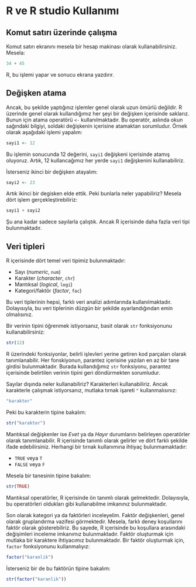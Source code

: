 # R ve R studio Kullanımı

## Komut satırı üzerinde çalışma

Komut satırı ekranını mesela bir hesap makinası olarak kullanabilirsiniz. Mesela:

```r
34 + 45
```

R, bu işlemi yapar ve sonucu ekrana yazdırır.

## Değişken atama

Ancak, bu şekilde yaptığınız işlemler genel olarak uzun ömürlü değildir. R üzerinde genel olarak kullandığımız her şeyi bir değişken içerisinde saklarız. Bunun için atama operatörü `<-` kullanılmaktadır. Bu operatör, aslında okun sağındaki bilgiyi, soldaki değişkenin içerisine atamaktan sorumludur. Örnek olarak aşağıdaki işlemi yapalım:

```r
sayi1 <- 12
```

Bu işlemin sonucunda 12 değerini, `sayi1` değişkeni içerisinde atamış oluyoruz. Artık, 12 kullancağımız her yerde `sayi1` değişkenini kullanabiliriz.

İsterseniz ikinci bir değişken atayalım:

```r
sayi2 <- 23
```

Artık ikinci bir degisken elde ettik. Peki bunlarla neler yapabiliriz? Mesela dört işlem gerçekleştirebiliriz:

```r
sayi1 + sayi2
```

Şu ana kadar sadece sayılarla çalıştık. Ancak R içerisinde daha fazla veri tipi bulunmaktadır.

## Veri tipleri

R içerisinde dört temel veri tipimiz bulunmaktadır:

+ Sayı (*numeric*, `num`) 
+ Karakter (*character*, `chr`)
+ Mantıksal (*logical*, `logi`)
+ Kategori/faktör (*factor*, `fac`)

Bu veri tiplerinin hepsi, farklı veri analizi adımlarında kullanılmaktadır. Dolayısıyla, bu veri tiplerinin düzgün bir şekilde ayarlandığından emin olmalısınız.

Bir verinin tipini öğrenmek istiyorsanız, basit olarak `str` fonksiyonunu kullanabilirsiniz:

```r
str(12)
```

::: note
R üzerindeki fonksiyonlar, belirli işlevleri yerine getiren kod parçaları olarak tanımlanabilir. Her fonskiyonun, parantez içerisine yazılan en az bir tane girdisi bulunmaktadır. Burada kullandığımız `str` fonksiyonu, parantez içerisinde belirtilen verinin tipini geri döndürmekten sorumludur.
:::

Sayılar dışında neler kullanabiliriz? Karakterleri kullanabiliriz. Ancak karakterle çalışmak istiyorsanız, mutlaka tırnak işareti `"` kullanmalısınız:

```r
"karakter"
```

Peki bu karakterin tipine bakalım:

```r
str("karakter")
```

Mantıksal değişkenler ise *Evet* ya da *Hayır* durumlarını belirleyen operatörler olarak tanımlanabilir. R içerisinde tanımlı olarak gelirler ve dört farklı şekilde ifade edebilirsiniz. Herhangi bir tırnak kullanımına ihtiyaç bulunmamaktadır:

- `TRUE` veya `T`
- `FALSE` veya `F`

Mesela bir tanesinin tipine bakalım:

```r
str(TRUE)
```

::: note
Mantıksal operatörler, R içerisinde ön tanımlı olarak gelmektedir. Dolayısıyla, bu operatörleri oldukları gibi kullanabilme imkanınız bulunmaktadır.
:::

Son olarak kategori ya da faktörleri inceleyelim. Faktör değişkenleri, genel olarak gruplandırma vazifesi görmektedir. Mesela, farklı deney koşullarını faktör olarak gösterebiliriz. Bu sayede, R içerisinde bu koşullara arasındaki değişimleri inceleme imkanımız bulunmaktadır. Faktör oluşturmak için mutlaka bir karaktere ihtiyacımız bulunmaktadır. Bir faktör oluşturmak için, `factor` fonksiyonunu kullanmalıyız:


```r
factor("karanlik")
```

İsterseniz bir de bu faktörün tipine bakalım:

```r
str(factor("karanlik"))
```

